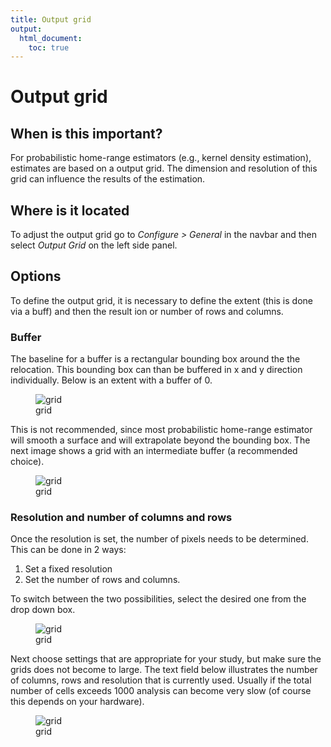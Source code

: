 ```yaml
---
title: Output grid
output: 
  html_document:
    toc: true
---
```


# Output grid
##  When is this important?
For probabilistic home-range estimators (e.g., kernel density estimation), estimates are based on a output grid. The dimension and resolution of this grid can influence the results of the estimation.

## Where is it located
To adjust the output grid go to *Configure > General*  in the navbar and then select *Output Grid* on the left side panel.

## Options 
To define the output grid, it is necessary to define the extent (this is done via a buff) and then the result ion or number of rows and columns.

### Buffer
The baseline for a buffer is a rectangular bounding box around the the relocation. This bounding box can than be buffered in x and y direction individually. Below is an extent with a buffer of 0.

![grid](img/guiGrid1.png)

This is not recommended, since most probabilistic home-range estimator will smooth a surface and will extrapolate beyond the bounding box. The next image shows a grid with an intermediate buffer (a recommended choice). 

![grid](img/guiGrid2.png)


### Resolution and number of columns and rows
Once the resolution is set, the number of pixels needs to be determined. This can be done in 2 ways:

1. Set a fixed resolution
2. Set the number of rows and columns.

To switch between the two possibilities, select the desired one from the drop down box.

![grid](img/guiGrid3.png)

Next choose settings that are appropriate for your study, but make sure the grids does not become to large. The text field below illustrates the number of columns, rows and resolution that is currently used. Usually if the total number of cells exceeds 1000 analysis can become very slow (of course this depends on your hardware). 

![grid](img/guiGrid4.png)



